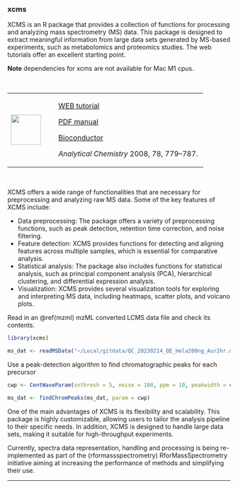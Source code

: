### xcms

XCMS is an R package that provides a collection of functions for processing and analyzing mass spectrometry (MS) data. This package is designed to extract meaningful information from large data sets generated by MS-based experiments, such as metabolomics and proteomics studies. The web tutorials offer an excellent starting point.

**Note** dependencies for xcms are not available for Mac M1 cpus.

\

+---------------------------------+----------------------------------------------------------------------------------------------------------+
| ![](images/05.png){height="68"} | [WEB tutorial](https://bioconductor.org/packages/release/bioc/vignettes/xcms/inst/doc/xcms-lcms-ms.html) |
|                                 |                                                                                                          |
|                                 | [PDF manual](https://bioconductor.org/packages/3.12/bioc/manuals/xcms/man/xcms.pdf)                      |
|                                 |                                                                                                          |
|                                 | [Bioconductor](https://bioconductor.org/packages/3.12/bioc/html/xcms.html)                               |
|                                 |                                                                                                          |
|                                 | *Analytical Chemistry* 2008, 78, 779–787.                                                                |
+---------------------------------+----------------------------------------------------------------------------------------------------------+

\

XCMS offers a wide range of functionalities that are necessary for preprocessing and analyzing raw MS data. Some of the key features of XCMS include:

- Data preprocessing: The package offers a variety of preprocessing functions, such as peak detection, retention time correction, and noise filtering.
- Feature detection: XCMS provides functions for detecting and aligning features across multiple samples, which is essential for comparative analysis.
- Statistical analysis: The package also includes functions for statistical analysis, such as principal component analysis (PCA), hierarchical clustering, and differential expression analysis.
- Visualization: XCMS provides several visualization tools for exploring and interpreting MS data, including heatmaps, scatter plots, and volcano plots.

Read in an \@ref(mzml) mzML converted LCMS data file and check its contents.
```r
library(xcms)

ms_dat <- readMSData("~/Local/gitdata/QC_20230214_QE_Hela200ng_Aur2hr.mzML")
```

Use a peak-detection algorithm to find chromatographic peaks for each precursor
```r
cwp <- CentWaveParam(snthresh = 5, noise = 100, ppm = 10, peakwidth = c(3, 30))

ms_dat <- findChromPeaks(ms_dat, param = cwp)
```

One of the main advantages of XCMS is its flexibility and scalability. This package is highly customizable, allowing users to tailor the analysis pipeline to their specific needs. In addition, XCMS is designed to handle large data sets, making it suitable for high-throughput experiments.

Currently, spectra data representation, handling and processing is being re-implemented as part of the \ref@(rformassspectrometry) RforMassSpectrometry initiative aiming at increasing the performance of methods and simplifying their use.

---
